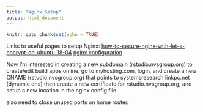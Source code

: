 ```yaml
---
title: "Nginx Setup"
output: html_document
---
```


```r
knitr::opts_chunk$set(echo = TRUE)
```

Links to useful pages to setup Nginx:
[how-to-secure-nginx-with-let-s-encrypt-on-ubuntu-18-04](https://www.digitalocean.com/community/tutorials/how-to-secure-nginx-with-let-s-encrypt-on-ubuntu-18-04)
[nginx configuration](https://www.digitalocean.com/community/tutorials/how-to-set-up-shiny-server-on-ubuntu-16-04)

Now I’m interested in creating a new subdomain (rstudio.nvsgroup.org) to create/edit build apps online.
go to myhosting.com, login, and create a new CNAME (rstudio.nvsgroup.org) that points to systemsresearch.linkpc.net (dynamic dns)
then create a new certificate for rstudio.nvsgroup.org, and setup a new location in the nginx config file

also need to close unused ports on home router.